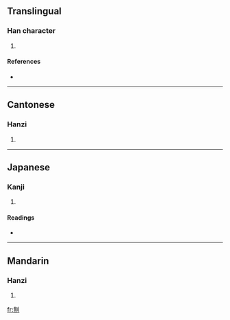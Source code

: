==Translingual==

===Han character===
{{Han char|rn=18|rad=刀|as=12|sn=14|four=2230<sub>0</sub>|canj=人火中弓 (OFLN)}}

# {{defn|Han}}

====References====
* {{Han ref|kx=0143.480|dkj=02182|dj=0324.220|hdz=10355.200|uh=5281|ud=21121|bh=E142|bd=57666}}

----

==Cantonese==

===Hanzi===
{{yue-hanzi|jyut=|y=chiu1}}

# {{defn|Cantonese}}

----

==Japanese==

===Kanji===
{{ja-kanji|grade=|rs=刀12}}

# {{defn|Japanese}}

====Readings====
* {{ja-readings|on=[[っよう]] (syō), [[じょう]] (jō)|kun=[[たつ]] (tatsu), [[かる]] (karu), [[かりとる]] (karitoru)}}

----

==Mandarin==

===Hanzi===
{{cmn-hanzi|pin=[[qiāo]] ([[qiao1]])|wg=ch'iao<sup>1</sup>}}

# {{defn|Mandarin}}

[[fr:劁]]